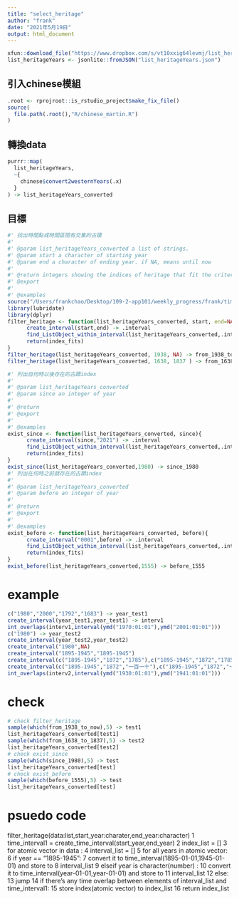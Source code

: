 ```yaml
---
title: "select_heritage"
author: "frank"
date: "2021年5月19日"
output: html_document
---
```


```r
xfun::download_file("https://www.dropbox.com/s/vt10xxig64levmj/list_heritageYears.json?dl=1", mode="wb")
list_heritageYears <- jsonlite::fromJSON("list_heritageYears.json")
```

## 引入chinese模組

```r
.root <- rprojroot::is_rstudio_project$make_fix_file()
source(
  file.path(.root(),"R/chinese_martin.R")
)
```

## 轉換data

```r
purrr::map(
  list_heritageYears,
  ~{
    chinese$convert2westernYears(.x)
  }
) -> list_heritageYears_converted
```


## 目標

```r
#' 找出時間點或時間區間有交集的古蹟
#'
#' @param list_heritageYears_converted a list of strings.
#' @param start a character of starting year
#' @param end a character of ending year. if NA, means until now
#'
#' @return integers showing the indices of heritage that fit the criterion
#' @export
#'
#' @examples
source("/Users/frankchao/Desktop/109-2-app101/weekly_progress/frank/time_interval.R")
library(lubridate)
library(dplyr)
filter_heritage <- function(list_heritageYears_converted, start, end=NA){
      create_interval(start,end) -> .interval
      find_ListObject_within_interval(list_heritageYears_converted,.interval) -> index_fits
      return(index_fits)
}
filter_heritage(list_heritageYears_converted, 1938, NA) -> from_1938_to_now
filter_heritage(list_heritageYears_converted, 1638, 1837 ) -> from_1638_to_1837
```


```r
#' 列出自何時以後存在的古蹟index
#'
#' @param list_heritageYears_converted 
#' @param since an integer of year
#'
#' @return
#' @export
#'
#' @examples
exist_since <- function(list_heritageYears_converted, since){
      create_interval(since,"2021") -> .interval
      find_ListObject_within_interval(list_heritageYears_converted,.interval) -> index_fits
      return(index_fits)
}
exist_since(list_heritageYears_converted,1980) -> since_1980
#' 列出在何時之前就存在的古蹟index
#'
#' @param list_heritageYears_converted 
#' @param before an integer of year
#'
#' @return
#' @export
#'
#' @examples
exist_before <- function(list_heritageYears_converted, before){
      create_interval("0001",before) -> .interval
      find_ListObject_within_interval(list_heritageYears_converted,.interval) -> index_fits
      return(index_fits)
}
exist_before(list_heritageYears_converted,1555) -> before_1555
```

# example

```r
c("1980","2000","1792","1683") -> year_test1
create_interval(year_test1,year_test1) -> interv1 
int_overlaps(interv1,interval(ymd("1970:01:01"),ymd("2001:01:01")))
c("1980") -> year_test2
create_interval(year_test2,year_test2)
create_interval("1980",NA)
create_interval("1895-1945","1895-1945")
create_interval(c("1895-1945","1872","1785"),c("1895-1945","1872","1785"))
create_interval(c("1895-1945","1872","一百一十"),c("1895-1945","1872","一百一十")) -> interv2
int_overlaps(interv2,interval(ymd("1930:01:01"),ymd("1941:01:01")))
```

# check
```r
# check filter_heritage
sample(which(from_1938_to_now),5) -> test1
list_heritageYears_converted[test1]
sample(which(from_1638_to_1837),5) -> test2
list_heritageYears_converted[test2]
# check exist_since
sample(which(since_1980),5) -> test
list_heritageYears_converted[test]
# check exist_before
sample(which(before_1555),5) -> test
list_heritageYears_converted[test]
```

# psuedo code

filter_heritage(data:list,start_year:charater,end_year:character)
1      time_interval1 = create_time_interval(start_year,end_year)
2      index_list = []
3      for atomic vector in data : 
4          interval_list = []
5          for all years in atomic vector:
6              if year == "1895-1945":
7                   convert it to time_interval(1895-01-01,1945-01-01) and store to 
8                   interval_list
9              elseif year is character(number) :
10                  convert it to time_interval(year-01-01,year-01-01) and store to 
11                  interval_list
12             else:
13                  jump
14         if there's any time overlap between elements of interval_list and time_interval1:
15             store index(atomic vector) to index_list
16      return index_list       







